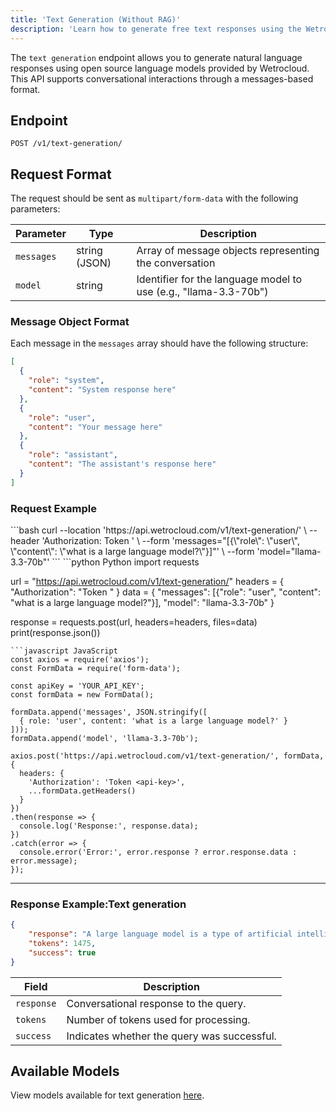 ```yaml
---
title: 'Text Generation (Without RAG)'
description: 'Learn how to generate free text responses using the Wetrocloud API.'
---
```

The `text generation` endpoint allows you to generate natural language responses using open source language models provided by Wetrocloud. 
This API supports conversational interactions through a messages-based format.

## Endpoint
```
POST /v1/text-generation/
```


## Request Format
The request should be sent as `multipart/form-data` with the following parameters:

| Parameter | Type | Description |
|-----------|------|-------------|
| `messages` | string (JSON) | Array of message objects representing the conversation |
| `model` | string | Identifier for the language model to use (e.g., "llama-3.3-70b") |

### Message Object Format
Each message in the `messages` array should have the following structure:
```json
[
  {
    "role": "system",
    "content": "System response here"
  },
  {
    "role": "user",
    "content": "Your message here"
  },
  {
    "role": "assistant",
    "content": "The assistant's response here"
  }
]
```

### Request Example
<CodeGroup>
```bash curl
 --location 'https://api.wetrocloud.com/v1/text-generation/' \
  --header 'Authorization: Token <api-key>' \
  --form 'messages="[{\"role\": \"user\", \"content\": \"what is a large language model?\"}]"' \
  --form 'model="llama-3.3-70b"'
```
```python Python
import requests

url = "https://api.wetrocloud.com/v1/text-generation/"
headers = {
    "Authorization": "Token <api-key>"
}
data = {
    "messages": [{"role": "user", "content": "what is a large language model?"}],
    "model": "llama-3.3-70b"
}

response = requests.post(url, headers=headers, files=data)
print(response.json())
```
```javascript JavaScript
const axios = require('axios');
const FormData = require('form-data');

const apiKey = 'YOUR_API_KEY';
const formData = new FormData();

formData.append('messages', JSON.stringify([
  { role: 'user', content: 'what is a large language model?' }
]));
formData.append('model', 'llama-3.3-70b');

axios.post('https://api.wetrocloud.com/v1/text-generation/', formData, {
  headers: {
    'Authorization': 'Token <api-key>',
    ...formData.getHeaders()
  }
})
.then(response => {
  console.log('Response:', response.data);
})
.catch(error => {
  console.error('Error:', error.response ? error.response.data : error.message);
});
```
</CodeGroup>

---

### Response Example:Text generation

```json
{
    "response": "A large language model is a type of artificial intelligence (AI) designed to process and understand human language. It's a computer program that uses complex algorithms and statistical models to analyze and generate text, often at a scale and sophistication that rivals human language abilities.\n\nLarge language models are typically trained on vast amounts of text data, which can include books, articles, research papers, websites, and more. This training data allows the model to learn patterns, relationships, and structures within language, enabling it to:\n\n1. **Understand context**: Recognize the meaning of words, phrases, and sentences within a given context.\n2. **Generate text**: Produce coherent and natural-sounding text based on a prompt, topic, or style.\n3. **Translate language**: Convert text from one language to another.\n4. **Summarize content**: Distill long pieces of text into concise summaries.\n5. **Answer questions**: Respond to questions and provide relevant information.\n6. **Chat and converse**: Engage in natural-sounding conversations, using context and understanding to respond to questions and statements.\n\nSome key characteristics of large language models include:\n\n* **Scale**: They are trained on massive datasets, often containing billions of words or more.\n* **Depth**: They have many layers of neural networks, which allow them to capture complex patterns and relationships in language.\n* **Generative capabilities**: They can generate text that is often indistinguishable from human-written content.\n\nExamples of large language models include:\n\n* Transformer models (e.g., BERT, RoBERTa)\n* Recurrent neural network (RNN) models (e.g., LSTM, GRU)\n* Generative adversarial network (GAN) models\n\nLarge language models have many applications, such as:\n\n* **Virtual assistants**: Powering chatbots, voice assistants, and other conversational interfaces.\n* **Language translation**: Enabling accurate and efficient translation of text and speech.\n* **Text generation**: Automating content creation, such as articles, social media posts, and product descriptions.\n* **Sentiment analysis**: Analyzing text to determine sentiment, emotion, and opinion.\n\nHowever, large language models also raise important questions and concerns, such as:\n\n* **Bias and fairness**: How do we ensure that these models are fair, transparent, and free from bias?\n* **Explainability**: How can we understand and interpret the decisions made by these complex models?\n* **Security**: How can we protect against potential misuse or manipulation of these powerful models?\n\nI hope this helps! Do you have any specific questions or topics related to large language models that you'd like me to expand on?",
    "tokens": 1475,
    "success": true
}
```

| Field     | Description                                           |
|-----------|-------------------------------------------------------|
| `response` | Conversational response to the query.                |
| `tokens`   | Number of tokens used for processing.                |
| `success`  | Indicates whether the query was successful.          |


## Available Models
View models available for text generation [here](/endpoint-explanations/models).